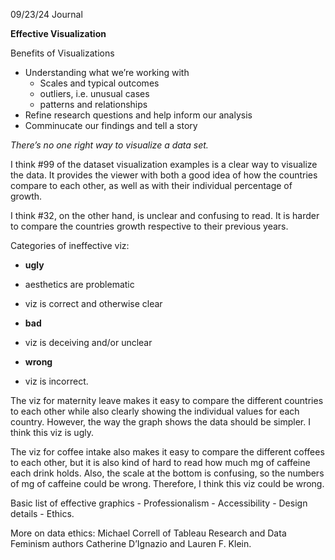 09/23/24 Journal

**Effective Visualization**

Benefits of Visualizations

-   Understanding what we're working with
    -   Scales and typical outcomes
    -   outliers, i.e. unusual cases
    -   patterns and relationships
-   Refine research questions and help inform our analysis
-   Comminucate our findings and tell a story

*There's no one right way to visualize a data set.*

I think #99 of the dataset visualization examples is a clear way to visualize the data. It provides the viewer with both a good idea of how the countries compare to each other, as well as with their individual percentage of growth.

I think #32, on the other hand, is unclear and confusing to read. It is harder to compare the countries growth respective to their previous years.

Categories of ineffective viz:

-   **ugly**

-   aesthetics are problematic

-   viz is correct and otherwise clear

-   **bad**

-   viz is deceiving and/or unclear

-   **wrong**

-   viz is incorrect.

The viz for maternity leave makes it easy to compare the different countries to each other while also clearly showing the individual values for each country. However, the way the graph shows the data should be simpler. I think this viz is ugly.

The viz for coffee intake also makes it easy to compare the different coffees to each other, but it is also kind of hard to read how much mg of caffeine each drink holds. Also, the scale at the bottom is confusing, so the numbers of mg of caffeine could be wrong. Therefore, I think this viz could be wrong.

Basic list of effective graphics - Professionalism - Accessibility - Design details - Ethics.

More on data ethics: Michael Correll of Tableau Research and Data Feminism authors Catherine D'Ignazio and Lauren F. Klein.
